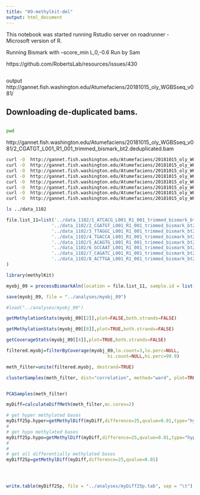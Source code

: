 ```yaml
---
title: "09-methylkit-dml"
output: html_document
---
```



This notebook was started running Rstudio server on roadrunner - Microsoft version of R.

Running Bismark with  –score_min L,0,-0.6 
Run by Sam

https://github.com/RobertsLab/resources/issues/430


```
```


output
http://gannet.fish.washington.edu/Atumefaciens/20181015_oly_WGBSseq_v081/





## Downloading de-duplicated bams.


```bash

```


```bash
pwd
```


http://gannet.fish.washington.edu/Atumefaciens/20181015_oly_WGBSseq_v081/2_CGATGT_L001_R1_001_trimmed_bismark_bt2.deduplicated.bam

```bash
curl -O  http://gannet.fish.washington.edu/Atumefaciens/20181015_oly_WGBSseq_v081/1_ATCACG_L001_R1_001_trimmed_bismark_bt2.deduplicated.sorted.bam
curl -O  http://gannet.fish.washington.edu/Atumefaciens/20181015_oly_WGBSseq_v081/2_CGATGT_L001_R1_001_trimmed_bismark_bt2.deduplicated.sorted.bam
curl -O  http://gannet.fish.washington.edu/Atumefaciens/20181015_oly_WGBSseq_v081/3_TTAGGC_L001_R1_001_trimmed_bismark_bt2.deduplicated.sorted.bam
curl -O  http://gannet.fish.washington.edu/Atumefaciens/20181015_oly_WGBSseq_v081/4_TGACCA_L001_R1_001_trimmed_bismark_bt2.deduplicated.sorted.bam
curl -O  http://gannet.fish.washington.edu/Atumefaciens/20181015_oly_WGBSseq_v081/5_ACAGTG_L001_R1_001_trimmed_bismark_bt2.deduplicated.sorted.bam
curl -O  http://gannet.fish.washington.edu/Atumefaciens/20181015_oly_WGBSseq_v081/6_GCCAAT_L001_R1_001_trimmed_bismark_bt2.deduplicated.sorted.bam
curl -O  http://gannet.fish.washington.edu/Atumefaciens/20181015_oly_WGBSseq_v081/7_CAGATC_L001_R1_001_trimmed_bismark_bt2.deduplicated.sorted.bam
curl -O  http://gannet.fish.washington.edu/Atumefaciens/20181015_oly_WGBSseq_v081/8_ACTTGA_L001_R1_001_trimmed_bismark_bt2.deduplicated.sorted.bam
```



```bash
ls ../data_1102
```


```r
file.list_11=list('../data_1102/1_ATCACG_L001_R1_001_trimmed_bismark_bt2.deduplicated.sorted.bam',
                 '../data_1102/2_CGATGT_L001_R1_001_trimmed_bismark_bt2.deduplicated.sorted.bam',
                 '../data_1102/3_TTAGGC_L001_R1_001_trimmed_bismark_bt2.deduplicated.sorted.bam',
                 '../data_1102/4_TGACCA_L001_R1_001_trimmed_bismark_bt2.deduplicated.sorted.bam',
                 '../data_1102/5_ACAGTG_L001_R1_001_trimmed_bismark_bt2.deduplicated.sorted.bam',
                 '../data_1102/6_GCCAAT_L001_R1_001_trimmed_bismark_bt2.deduplicated.sorted.bam',
                 '../data_1102/7_CAGATC_L001_R1_001_trimmed_bismark_bt2.deduplicated.sorted.bam',
                 '../data_1102/8_ACTTGA_L001_R1_001_trimmed_bismark_bt2.deduplicated.sorted.bam'
)
```





```r
library(methylKit)
```



```r
myobj_09 = processBismarkAln(location = file.list_11, sample.id = list("1","2","3","4","5","6","7","8"), assembly = "v081", read.context="CpG", mincov=2, treatment = c(0,0,0,0,1,1,1,1))
```

```r
save(myobj_09, file = "../analyses/myobj_09")

```


```r
#load("../analyses/myobj_09")
```





```r
getMethylationStats(myobj_09[[2]],plot=FALSE,both.strands=FALSE)
```

```r
getMethylationStats(myobj_09[[8]],plot=TRUE,both.strands=FALSE)
```

```r
getCoverageStats(myobj_09[[4]],plot=TRUE,both.strands=FALSE)
```


```r
filtered.myobj=filterByCoverage(myobj_09,lo.count=3,lo.perc=NULL,
                                      hi.count=NULL,hi.perc=99.9)

meth_filter=unite(filtered.myobj, destrand=TRUE)

clusterSamples(meth_filter, dist="correlation", method="ward", plot=TRUE)


PCASamples(meth_filter)


```




```r
myDiff=calculateDiffMeth(meth_filter,mc.cores=2)

```



```r
# get hyper methylated bases
myDiff25p.hyper=getMethylDiff(myDiff,difference=25,qvalue=0.01,type="hyper")
#
# get hypo methylated bases
myDiff25p.hypo=getMethylDiff(myDiff,difference=25,qvalue=0.01,type="hypo")
#
#
# get all differentially methylated bases
myDiff25p=getMethylDiff(myDiff,difference=25,qvalue=0.01)





```




```r
write.table(myDiff25p, file = "../analyses/myDiff25p.tab", sep = "\t")
```



